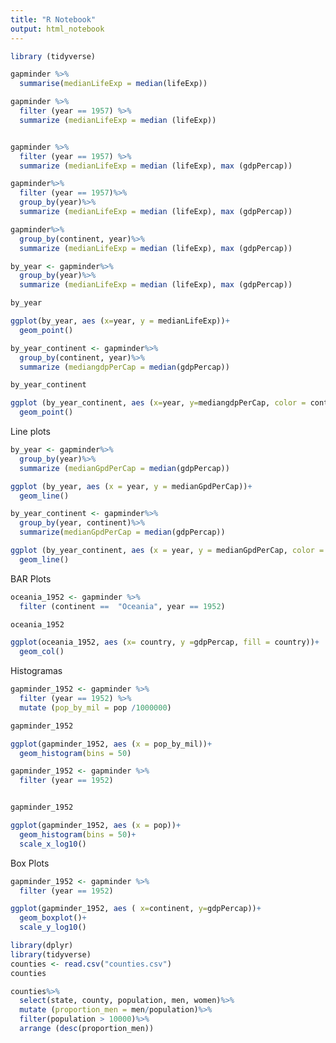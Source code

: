 ```yaml
---
title: "R Notebook"
output: html_notebook
---
```


```r
library (tidyverse)

gapminder %>%
  summarise(medianLifeExp = median(lifeExp))

gapminder %>%
  filter (year == 1957) %>%
  summarize (medianLifeExp = median (lifeExp))


gapminder %>%
  filter (year == 1957) %>%
  summarize (medianLifeExp = median (lifeExp), max (gdpPercap))
```

```r
gapminder%>%
  filter (year == 1957)%>%
  group_by(year)%>%
  summarize (medianLifeExp = median (lifeExp), max (gdpPercap))
```

```r
gapminder%>%
  group_by(continent, year)%>%
  summarize (medianLifeExp = median (lifeExp), max (gdpPercap))
```

```r

by_year <- gapminder%>%
  group_by(year)%>%
  summarize (medianLifeExp = median (lifeExp), max (gdpPercap))

by_year

ggplot(by_year, aes (x=year, y = medianLifeExp))+
  geom_point()

```


```r

by_year_continent <- gapminder%>%
  group_by(continent, year)%>%
  summarize (mediangdpPerCap = median(gdpPercap))

by_year_continent

ggplot (by_year_continent, aes (x=year, y=mediangdpPerCap, color = continent))+
  geom_point()

```

Line plots

```r
by_year <- gapminder%>%
  group_by(year)%>%
  summarize (medianGpdPerCap = median(gdpPercap))

ggplot (by_year, aes (x = year, y = medianGpdPerCap))+
  geom_line()
```
```r
by_year_continent <- gapminder%>%
  group_by(year, continent)%>%
  summarize(medianGpdPerCap = median(gdpPercap))

ggplot (by_year_continent, aes (x = year, y = medianGpdPerCap, color = continent))+
  geom_line()
```


BAR Plots



```r

oceania_1952 <- gapminder %>%
  filter (continent ==  "Oceania", year == 1952)

oceania_1952

ggplot(oceania_1952, aes (x= country, y =gdpPercap, fill = country))+
  geom_col()

```
Histogramas

```r
gapminder_1952 <- gapminder %>%
  filter (year == 1952) %>%
  mutate (pop_by_mil = pop /1000000)

gapminder_1952

ggplot(gapminder_1952, aes (x = pop_by_mil))+
  geom_histogram(bins = 50)

```

```r

gapminder_1952 <- gapminder %>%
  filter (year == 1952) 


gapminder_1952

ggplot(gapminder_1952, aes (x = pop))+
  geom_histogram(bins = 50)+
  scale_x_log10()
```
Box Plots

```r

gapminder_1952 <- gapminder %>%
  filter (year == 1952) 

ggplot(gapminder_1952, aes ( x=continent, y=gdpPercap))+
  geom_boxplot()+
  scale_y_log10()

```



```r
library(dplyr)
library(tidyverse)
counties <- read.csv("counties.csv")
counties


```


```r


counties%>%
  select(state, county, population, men, women)%>%
  mutate (proportion_men = men/population)%>%
  filter(population > 10000)%>%
  arrange (desc(proportion_men))
  
```

